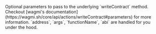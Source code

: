 <ParamField path="parameters" type="Omit<wagmi.WriteContractParameters, 'address' | 'args' | 'functionName' | 'abi'>">
  Optional parameters to pass to the underlying `writeContract` method. Checkout [wagmi's documentation](https://wagmi.sh/core/api/actions/writeContract#parameters) for more information. `address`, `args`, `functionName`, `abi` are handled for you under the hood.
</ParamField>
